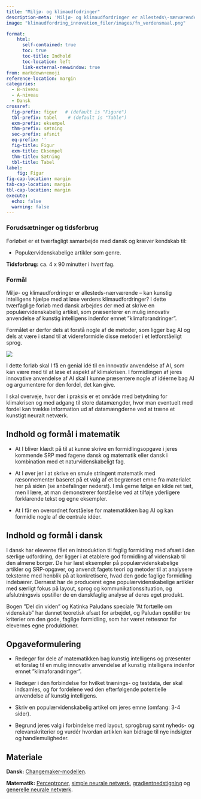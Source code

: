 ```yaml
---
title: "Miljø- og klimaudfodringer"
description-meta: 'Miljø- og klimaudfordringer er allesteds\-nærværende -- kan kunstig intelligens hjælpe med at løse verdens klimaudfordringer? I dette tværfaglige forløb med dansk arbejdes der med at skrive en populærvidenskabelig artikel, som præsenterer en mulig innovativ anvendelse af kunstig intelligens indenfor emnet ”klimaforandringer”.'
image: "klimaudfordring_innovation_filer/images/fn_verdensmaal.png"

format:
    html: 
      self-contained: true
      toc: true
      toc-title: Indhold
      toc-location: left
      link-external-newwindow: true
from: markdown+emoji
reference-location: margin
categories:
  - B-niveau
  - A-niveau
  - Dansk
crossref:
  fig-prefix: figur   # (default is "Figure")
  tbl-prefix: tabel    # (default is "Table")
  exm-prefix: eksempel
  thm-prefix: sætning
  sec-prefix: afsnit
  eq-prefix: ''
  fig-title: Figur
  exm-title: Eksempel
  thm-title: Sætning
  tbl-title: Tabel
label:
    fig: Figur
fig-cap-location: margin
tab-cap-location: margin
tbl-cap-location: margin
execute:
  echo: false
  warning: false
---
```


::: {.callout-caution collapse="true" appearance="minimal"}
### Forudsætninger og tidsforbrug
Forløbet er et tværfagligt samarbejde med dansk og kræver kendskab til:

+ Populærvidenskabelige artikler som genre.

**Tidsforbrug:** ca. 4 x 90 minutter i *hvert* fag.

:::

::: {.purpose}

### Formål

Miljø- og klimaudfordringer er allesteds\-nærværende -- kan kunstig intelligens hjælpe med at løse verdens klimaudfordringer? I dette tværfaglige forløb med dansk arbejdes der med at skrive en populærvidenskabelig artikel, som præsenterer en mulig innovativ anvendelse af kunstig intelligens indenfor emnet ”klimaforandringer”.

Formålet er derfor dels at forstå nogle af de metoder, som ligger bag AI og dels at være i stand til at videreformidle disse metoder i et letforståeligt sprog.

:::

![](klimaudfordring_innovation_filer/images/fn_verdensmaal.png)

I dette forløb skal I få en genial idé til en innovativ anvendelse af AI, som kan være med til at løse et aspekt af klimakrisen. I formidlingen af jeres innovative anvendelse af AI skal I kunne præsentere nogle af idéerne bag AI og argumentere for den fordel, det kan give. 

I skal overveje, hvor der i praksis er et område med betydning for klimakrisen og med adgang til store datamængder, hvor man eventuelt med fordel kan trække information ud af datamængderne ved at træne et kunstigt neuralt netværk.


## Indhold og formål i matematik

- At I bliver klædt på til at kunne skrive en formidlingsopgave i jeres kommende SRP med fagene dansk og matematik eller dansk i kombination med et naturvidenskabeligt fag.

- At I øver jer i at skrive en smule stringent matematik med ræsonnementer baseret på et valg af et begrænset emne fra materialet her på siden (se anbefalinger nederst). I må gerne følge en kilde ret tæt, men I lære, at man demonstrerer forståelse ved at tilføje yderligere forklarende tekst og egne eksempler.

 - At I får en overordnet forståelse for matematikken bag AI og kan formidle nogle af 
de centrale idéer. 


## Indhold og formål i dansk

I dansk har eleverne fået en introduktion til faglig formidling med afsæt i den særlige udfordring, der ligger i at etablere god formidling af videnskab til den almene borger. De har læst eksempler på populærvidenskabelige artikler og SRP-opgaver, og anvendt fagets teori og metoder til at analysere teksterne med henblik på at konkretisere, hvad den gode faglige formidling indebærer. Dernæst har de produceret egne populærvidenskabelige artikler med særligt fokus på layout, sprog og kommunikationssituation, og afslutningsvis opstiller de en danskfaglig analyse af deres eget produkt.
 
Bogen ”Del din viden” og Katinka Paludans speciale ”At fortælle om videnskab” har dannet teoretisk afsæt for arbejdet, og Paludan opstiller tre kriterier om den gode, faglige formidling, som har været rettesnor for elevernes egne produktioner. 


## Opgaveformulering

+ Redegør for dele af matematikken bag kunstig intelligens og præsenter et forslag til en mulig innovativ anvendelse af kunstig intelligens indenfor emnet ”klimaforandringer”. 

+ Redegør i den forbindelse for hvilket trænings- og testdata, der skal indsamles, og for fordelene ved den efterfølgende potentielle anvendelse af kunstig intelligens. 

+ Skriv en populærvidenskabelig artikel om jeres emne (omfang: 3-4 sider).

+ Begrund jeres valg i forbindelse med layout, sprogbrug samt nyheds- og relevanskriterier og vurdér hvordan artiklen kan bidrage til nye indsigter og handlemuligheder. 


## Materiale

**Dansk:** [Changemaker-modellen](https://www.outdoortopia.org/the-changemaker-model).

**Matematik:** [Perceptroner](../materialer/perceptron/perceptron.qmd), [simple neurale netværk](../materialer/simple_neurale_net/simple_neurale_net.qmd), [gradientnedstigning](../materialer/retningsafledede/retningsafledede.qmd) og [generelle neurale netværk](../materialer/neurale_net/neurale_net.qmd).




